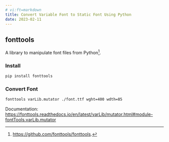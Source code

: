 ```yaml
---
# vi:ft=markdown
title: Convert Variable Font to Static Font Using Python
date: 2023-02-11
---
```


## fonttools

A library to manipulate font files from Python[^1].

[^1]: https://github.com/fonttools/fonttools.

### Install

```bash
pip install fonttools
```

### Convert Font

```bash
fonttools varLib.mutator ./font.ttf wght=400 wdth=85
```

Documentation: https://fonttools.readthedocs.io/en/latest/varLib/mutator.html#module-fontTools.varLib.mutator